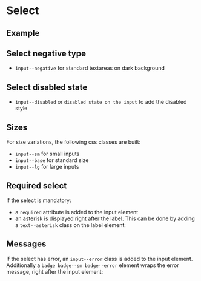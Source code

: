 
<Meta of={SelectStories} />

# Select

## Example

<Canvas of={SelectStories.Example} />

<Controls of={SelectStories.Example} />

## Select negative type

- `input--negative` for standard textareas on dark background

<Canvas of={SelectStories.NegativeSelect} className="storybook-bg-negative" />

## Select disabled state

- `input--disabled` or `disabled state on the input` to add the disabled style

<Canvas of={SelectStories.DisabledSelect} />

## Sizes

For size variations, the following css classes are built:

- `input--sm` for small inputs
- `input--base` for standard size
- `input--lg` for large inputs

<Canvas of={SelectStories.SmallSizesSelect} />

<Canvas of={SelectStories.BaseSizesSelect} />

<Canvas of={SelectStories.LargeSizesSelect} />

## Required select

If the select is mandatory:

- a `required` attribute is added to the input element
- an asterisk is displayed right after the label. This can be done by adding a `text--asterisk` class on the label element:

<Canvas of={SelectStories.RequiredSelect} />

## Messages

If the select has error, an `input--error` class is added to the input element. Additionally
a `badge badge--sm badge--error` element wraps the error message, right after the input element:

<Canvas of={SelectStories.MessagesSelect} />
